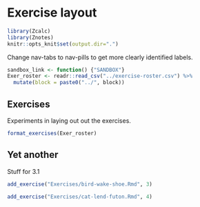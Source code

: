 # Exercise layout 

```r
library(Zcalc)
library(Znotes)
knitr::opts_knit$set(output.dir=".")
```

Change nav-tabs to nav-pills to get more clearly identified labels.


```r
sandbox_link <- function() {"SANDBOX"}
Exer_roster <- readr::read_csv("../exercise-roster.csv") %>%
  mutate(block = paste0("../", block))
```



## Exercises

Experiments in laying out out the exercises.

```r
format_exercises(Exer_roster) 
```

::: {.panel-tabset}



## Yet another

Stuff for 3.1

::: 
<!-- end of exercise tabset -->

```r
add_exercise("Exercises/bird-wake-shoe.Rmd", 3)
```

```r
add_exercise("Exercises/cat-lend-futon.Rmd", 4)
```




